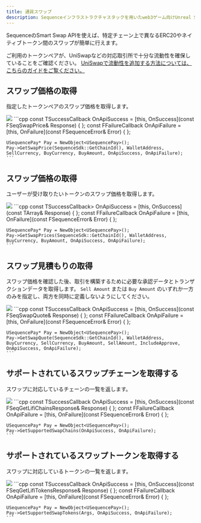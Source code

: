 ```yaml
---
title: 通貨スワップ
description: Sequenceインフラストラクチャスタックを用いたweb3ゲーム向けUnreal SDK概要のドキュメントです。
---
```


SequenceのSmart Swap APIを使えば、特定チェーン上で異なるERC20やネイティブトークン間のスワップが簡単に行えます。

ご利用のトークンペアが、UniSwapなどの対応取引所で十分な流動性を確保していることをご確認ください。
[UniSwapで流動性を追加する方法については、こちらのガイドをご覧ください。](https://support.uniswap.org/hc/en-us/articles/7423194619661-How-to-add-liquidity-to-Uniswap-v3)

## スワップ価格の取得
指定したトークンペアのスワップ価格を取得します。

<Tabs>
  <Tab title="ブループリント">
    <Frame>
      <img src="/images/unreal/get_swap_price.png" />
    </Frame>
  </Tab>

  <Tab title="C++">
    ```cpp
    const TSuccessCallback<FSeqSwapPrice> OnApiSuccess = [this, OnSuccess](const FSeqSwapPrice& Response) { };
    const FFailureCallback OnApiFailure = [this, OnFailure](const FSequenceError& Error) { };

    USequencePay* Pay = NewObject<USequencePay>();
    Pay->GetSwapPrice(SequenceSdk::GetChainId(), WalletAddress, SellCurrency, BuyCurrency, BuyAmount, OnApiSuccess, OnApiFailure);
    ```
  </Tab>
</Tabs>

## スワップ価格の取得
ユーザーが受け取りたいトークンのスワップ価格を取得します。

<Tabs>
  <Tab title="ブループリント">
    <Frame>
      <img src="/images/unreal/get_swap_prices.png" />
    </Frame>
  </Tab>

  <Tab title="C++">
    ```cpp
    const TSuccessCallback<TArray<FSeqSwapPrice>> OnApiSuccess = [this, OnSuccess](const TArray<FSeqSwapPrice>& Response) { };
    const FFailureCallback OnApiFailure = [this, OnFailure](const FSequenceError& Error) { };

    USequencePay* Pay = NewObject<USequencePay>();
    Pay->GetSwapPrices(SequenceSdk::GetChainId(), WalletAddress, BuyCurrency, BuyAmount, OnApiSuccess, OnApiFailure);
    ```
  </Tab>
</Tabs>

## スワップ見積もりの取得
スワップ価格を確認した後、取引を構築するために必要な承認データとトランザクションデータを取得します。
`Sell Amount` または `Buy Amount` のいずれか一方のみを指定し、両方を同時に定義しないようにしてください。

<Tabs>
  <Tab title="ブループリント">
    <Frame>
      <img src="/images/unreal/get_swap_quote.png" />
    </Frame>
  </Tab>

  <Tab title="C++">
    ```cpp
    const TSuccessCallback<FSeqSwapQuote> OnApiSuccess = [this, OnSuccess](const FSeqSwapQuote& Response) { };
    const FFailureCallback OnApiFailure = [this, OnFailure](const FSequenceError& Error) { };

    USequencePay* Pay = NewObject<USequencePay>();
    Pay->GetSwapQuote(SequenceSdk::GetChainId(), WalletAddress, BuyCurrency, SellCurrency, BuyAmount, SellAmount, IncludeApprove, OnApiSuccess, OnApiFailure);
    ```
  </Tab>
</Tabs>

## サポートされているスワップチェーンを取得する
スワップに対応しているチェーンの一覧を返します。

<Tabs>
  <Tab title="ブループリント">
    <Frame>
      <img src="/images/unreal/supported_swap_chains.png" />
    </Frame>
  </Tab>

  <Tab title="C++">
    ```cpp
    const TSuccessCallback<FSeqGetLifiChainsResponse> OnApiSuccess = [this, OnSuccess](const FSeqGetLifiChainsResponse& Response) { };
    const FFailureCallback OnApiFailure = [this, OnFailure](const FSequenceError& Error) { };

    USequencePay* Pay = NewObject<USequencePay>();
    Pay->GetSupportedSwapChains(OnApiSuccess, OnApiFailure);
    ```
  </Tab>
</Tabs>

## サポートされているスワップトークンを取得する
スワップに対応しているトークンの一覧を返します。

<Tabs>
  <Tab title="ブループリント">
    <Frame>
      <img src="/images/unreal/supported_swap_tokens.png" />
    </Frame>
  </Tab>

  <Tab title="C++">
    ```cpp
    const TSuccessCallback<FSeqGetLifiTokensResponse> OnApiSuccess = [this, OnSuccess](const FSeqGetLifiTokensResponse& Response) { };
    const FFailureCallback OnApiFailure = [this, OnFailure](const FSequenceError& Error) { };

    USequencePay* Pay = NewObject<USequencePay>();
    Pay->GetSupportedSwapTokens(Args, OnApiSuccess, OnApiFailure);
    ```
  </Tab>
</Tabs>